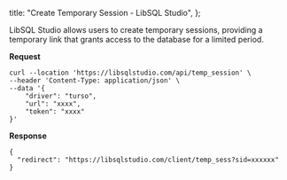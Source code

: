 
  title: "Create Temporary Session - LibSQL Studio",
};

<DocContent title="Temporary Session" group="Other">

LibSQL Studio allows users to create temporary sessions, providing a temporary link that grants access to the database for a limited period.

**Request**
```
curl --location 'https://libsqlstudio.com/api/temp_session' \
--header 'Content-Type: application/json' \
--data '{
    "driver": "turso",
    "url": "xxxx",
    "token": "xxxx"
}'
```

**Response**
```
{
  "redirect": "https://libsqlstudio.com/client/temp_sess?sid=xxxxxx"
}
```

</DocContent>
